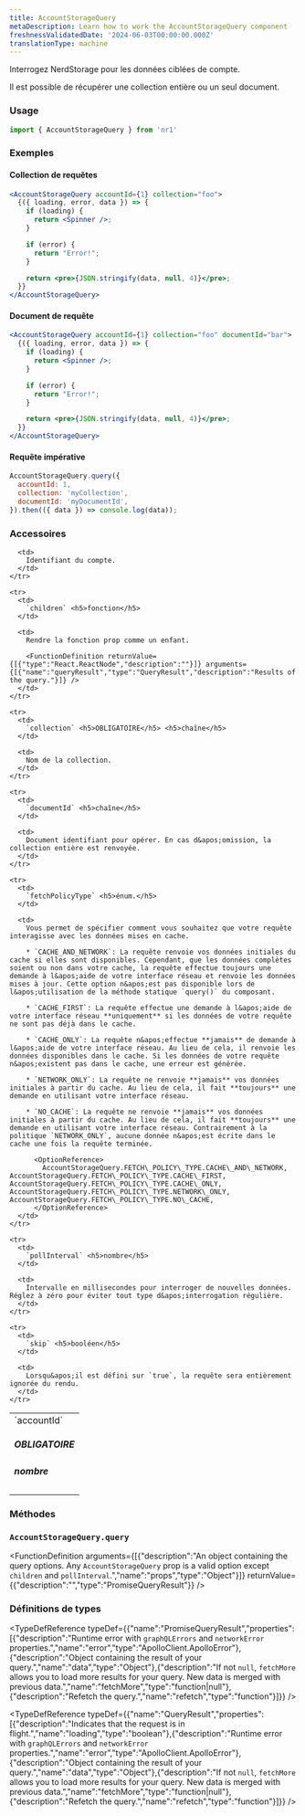 ```yaml
---
title: AccountStorageQuery
metaDescription: Learn how to work the AccountStorageQuery component
freshnessValidatedDate: '2024-06-03T00:00:00.000Z'
translationType: machine
---
```


Interrogez NerdStorage pour les données ciblées de compte.

Il est possible de récupérer une collection entière ou un seul document.

### Usage

```jsx
import { AccountStorageQuery } from 'nr1'
```

### Exemples

#### Collection de requêtes

```jsx
<AccountStorageQuery accountId={1} collection="foo">
  {({ loading, error, data }) => {
    if (loading) {
      return <Spinner />;
    }

    if (error) {
      return "Error!";
    }

    return <pre>{JSON.stringify(data, null, 4)}</pre>;
  }}
</AccountStorageQuery>
```

#### Document de requête

```jsx
<AccountStorageQuery accountId={1} collection="foo" documentId="bar">
  {({ loading, error, data }) => {
    if (loading) {
      return <Spinner />;
    }

    if (error) {
      return "Error!";
    }

    return <pre>{JSON.stringify(data, null, 4)}</pre>;
  }}
</AccountStorageQuery>
```

#### Requête impérative

```jsx
AccountStorageQuery.query({
  accountId: 1,
  collection: 'myCollection',
  documentId: 'myDocumentId',
}).then(({ data }) => console.log(data));
```

### Accessoires

<table>
  <tbody>
    <tr>
      <td>
        `accountId` <h5>OBLIGATOIRE</h5> <h5>nombre</h5>
      </td>

      <td>
        Identifiant du compte.
      </td>
    </tr>

    <tr>
      <td>
        `children` <h5>fonction</h5>
      </td>

      <td>
        Rendre la fonction prop comme un enfant.

        <FunctionDefinition returnValue={[{"type":"React.ReactNode","description":""}]} arguments={[{"name":"queryResult","type":"QueryResult","description":"Results of the query."}]} />
      </td>
    </tr>

    <tr>
      <td>
        `collection` <h5>OBLIGATOIRE</h5> <h5>chaîne</h5>
      </td>

      <td>
        Nom de la collection.
      </td>
    </tr>

    <tr>
      <td>
        `documentId` <h5>chaîne</h5>
      </td>

      <td>
        Document identifiant pour opérer. En cas d&apos;omission, la collection entière est renvoyée.
      </td>
    </tr>

    <tr>
      <td>
        `fetchPolicyType` <h5>énum.</h5>
      </td>

      <td>
        Vous permet de spécifier comment vous souhaitez que votre requête interagisse avec les données mises en cache.

        * `CACHE_AND_NETWORK`: La requête renvoie vos données initiales du cache si elles sont disponibles. Cependant, que les données complètes soient ou non dans votre cache, la requête effectue toujours une demande à l&apos;aide de votre interface réseau et renvoie les données mises à jour. Cette option n&apos;est pas disponible lors de l&apos;utilisation de la méthode statique `query()` du composant.

        * `CACHE_FIRST`: La requête effectue une demande à l&apos;aide de votre interface réseau **uniquement** si les données de votre requête ne sont pas déjà dans le cache.

        * `CACHE_ONLY`: La requête n&apos;effectue **jamais** de demande à l&apos;aide de votre interface réseau. Au lieu de cela, il renvoie les données disponibles dans le cache. Si les données de votre requête n&apos;existent pas dans le cache, une erreur est générée.

        * `NETWORK_ONLY`: La requête ne renvoie **jamais** vos données initiales à partir du cache. Au lieu de cela, il fait **toujours** une demande en utilisant votre interface réseau.

        * `NO_CACHE`: La requête ne renvoie **jamais** vos données initiales à partir du cache. Au lieu de cela, il fait **toujours** une demande en utilisant votre interface réseau. Contrairement à la politique `NETWORK_ONLY`, aucune donnée n&apos;est écrite dans le cache une fois la requête terminée.

          <OptionReference>
            AccountStorageQuery.FETCH\_POLICY\_TYPE.CACHE\_AND\_NETWORK, AccountStorageQuery.FETCH\_POLICY\_TYPE.CACHE\_FIRST, AccountStorageQuery.FETCH\_POLICY\_TYPE.CACHE\_ONLY, AccountStorageQuery.FETCH\_POLICY\_TYPE.NETWORK\_ONLY, AccountStorageQuery.FETCH\_POLICY\_TYPE.NO\_CACHE,
          </OptionReference>
      </td>
    </tr>

    <tr>
      <td>
        `pollInterval` <h5>nombre</h5>
      </td>

      <td>
        Intervalle en millisecondes pour interroger de nouvelles données. Réglez à zéro pour éviter tout type d&apos;interrogation régulière.
      </td>
    </tr>

    <tr>
      <td>
        `skip` <h5>booléen</h5>
      </td>

      <td>
        Lorsqu&apos;il est défini sur `true`, la requête sera entièrement ignorée du rendu.
      </td>
    </tr>
  </tbody>
</table>

### Méthodes

### `AccountStorageQuery.query`

<FunctionDefinition arguments={[{"description":"An object containing the query options. Any `AccountStorageQuery` prop is a valid option except `children` and `pollInterval`.","name":"props","type":"Object"}]} returnValue={{"description":"","type":"PromiseQueryResult"}} />

### Définitions de types

<TypeDefReference typeDef={{"name":"PromiseQueryResult","properties":[{"description":"Runtime error with `graphQLErrors` and `networkError` properties.","name":"error","type":"ApolloClient.ApolloError"},{"description":"Object containing the result of your query.","name":"data","type":"Object"},{"description":"If not `null`, `fetchMore` allows you to load more results for your query. New data is merged with previous data.","name":"fetchMore","type":"function|null"},{"description":"Refetch the query.","name":"refetch","type":"function"}]}} />

<TypeDefReference typeDef={{"name":"QueryResult","properties":[{"description":"Indicates that the request is in flight.","name":"loading","type":"boolean"},{"description":"Runtime error with `graphQLErrors` and `networkError` properties.","name":"error","type":"ApolloClient.ApolloError"},{"description":"Object containing the result of your query.","name":"data","type":"Object"},{"description":"If not `null`, `fetchMore` allows you to load more results for your query. New data is merged with previous data.","name":"fetchMore","type":"function|null"},{"description":"Refetch the query.","name":"refetch","type":"function"}]}} />